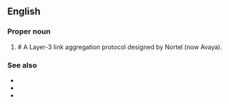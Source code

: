 ==English==

===Proper noun===
{{en-proper noun}}

# {{lb|en|computing}} # {{initialism of|lang=en|[[w:RSMLT|Routed Split Multi-Link Trunking]]}} A Layer-3 link aggregation protocol designed by Nortel (now Avaya).

===See also===
* {{l|en|MLT}}
* {{l|en|SMLT}}
* {{l|en|DSMLT}}